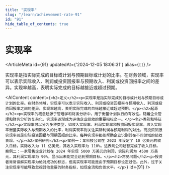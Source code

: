 ```yaml
---
title: "实现率"
slug: "/learn/achievement-rate-91"
id: "91"
hide_table_of_contents: true
---
```



# 实现率

<ArticleMeta id={91} updatedAt={'2024-12-05 18:06:31'} alias={`[]`} />
<div className='border-solid border-b border-t-0 my-4 border-[var(--ifm-color-gray-300)]' />

实现率是指实际完成的目标或计划与预期目标或计划的比率。在财务领域，实现率可以表示实际收入、利润或投资回报率与预期收入、利润或投资回报率之间的差异。实现率越高，表明实际完成的目标越接近或超过预期。

<AIContent content={`<h2>定义</h2><p>实现率是指实际完成的目标或计划与预期目标或计划的比率。在财务领域，实现率可以表示实际收入、利润或投资回报率与预期收入、利润或投资回报率之间的差异。实现率越高，表明实际完成的目标越接近或超过预期。</p><h2>起源</h2><p>实现率的概念起源于管理学和财务分析中，用于衡量计划执行的有效性。随着企业管理和财务分析的复杂化，实现率逐渐成为评估企业绩效的重要指标之一。</p><h2>类别和特征</h2><p>实现率可以分为多种类型，如收入实现率、利润实现率和投资回报实现率。收入实现率衡量实际收入与预期收入的比率，利润实现率则关注实际利润与预期利润的对比，而投资回报实现率则是实际投资回报与预期回报的比率。每种实现率都能帮助企业识别其在不同领域的绩效表现。</p><h2>案例研究</h2><p>案例一：某科技公司在 2023 年设定了 10 亿美元的收入目标，实际收入为 11 亿美元，其收入实现率为 110%。这表明公司超额完成了收入目标。案例二：一家零售企业计划在 2024 年实现 5000 万美元的利润，实际利润为 4500 万美元，其利润实现率为 90%，显示出未能完全达到预期目标。</p><h2>常见问题</h2><p>投资者常常误解实现率为绝对成功的标志，但高实现率可能是由于预期目标设定过低。此外，过于关注实现率可能导致忽视其他重要的财务指标，如现金流和负债水平。</p>`} id={91} />

